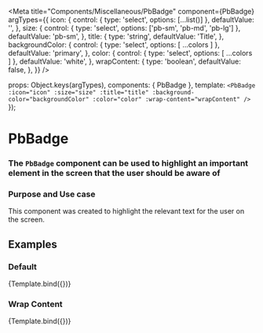 
<Meta
 title="Components/Miscellaneous/PbBadge"
 component={PbBadge}
 argTypes={{
    icon: {
      control: { type: 'select', options: [...list()] },
      defaultValue: '',
    },
   size: {
     control: { type: 'select', options: ['pb-sm', 'pb-md', 'pb-lg'] },
     defaultValue: 'pb-sm',
   },
  title: {
    type: 'string',
    defaultValue: 'Title',
  },
  backgroundColor: {
    control: { type: 'select', options: [ ...colors ] },
    defaultValue: 'primary',
  },
  color: {
    control: { type: 'select', options: [ ...colors ] },
    defaultValue: 'white',
  },
  wrapContent: {
    type: 'boolean',
    defaultValue: false,
  },
 }}
/>

  props: Object.keys(argTypes),
  components: { PbBadge },
  template: `
    <PbBadge
      :icon="icon"
      :size="size"
      :title="title"
      :background-color="backgroundColor"
      :color="color"
      :wrap-content="wrapContent"
    />
  `
});

# **PbBadge**
### The `PbBadge` component can be used to highlight an important element in the screen that the user should be aware of

### Purpose and Use case

This component was created to highlight the relevant text for the user on the screen.

## Examples

### Default

<Canvas>
  <Story name="Default">
    {Template.bind({})}
  </Story>
</Canvas>

### Wrap Content

<Canvas>
  <Story name="Wrap Content" args={{ wrapContent: true }}>
    {Template.bind({})}
  </Story>
</Canvas>
